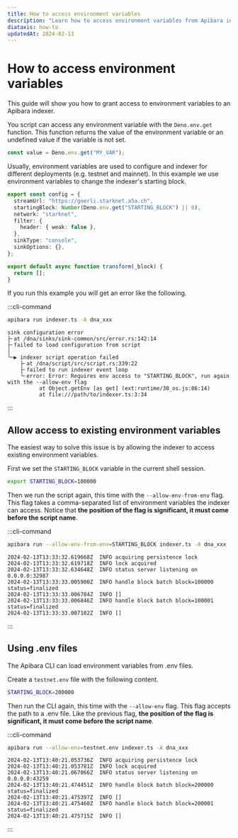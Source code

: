 ```yaml
---
title: How to access environment variables
description: "Learn how to access environment variables from Apibara indexers."
diataxis: how-to
updatedAt: 2024-02-13
---
```


# How to access environment variables

This guide will show you how to grant access to environment variables to an
Apibara indexer.

You script can access any environment variable with the `Deno.env.get` function.
This function returns the value of the environment variable or an undefined value
if the variable is not set.

```ts
const value = Deno.env.get("MY_VAR");
```

Usually, environment variables are used to configure and indexer for different
deployments (e.g. testnet and mainnet). In this example we use environment
variables to change the indexer's starting block.

```ts [indexer.ts]
export const config = {
  streamUrl: "https://goerli.starknet.a5a.ch",
  startingBlock: Number(Deno.env.get("STARTING_BLOCK") || 0),
  network: "starknet",
  filter: {
    header: { weak: false },
  },
  sinkType: "console",
  sinkOptions: {},
};

export default async function transform(_block) {
  return [];
}
```

If you run this example you will get an error like the following.

:::cli-command

```bash [Terminal]
apibara run indexer.ts -A dna_xxx
```

```
sink configuration error
├╴at /dna/sinks/sink-common/src/error.rs:142:14
├╴failed to load configuration from script
│
╰─▶ indexer script operation failed
    ├╴at /dna/script/src/script.rs:339:22
    ├╴failed to run indexer event loop
    ╰╴error: Error: Requires env access to "STARTING_BLOCK", run again with the --allow-env flag
          at Object.getEnv [as get] (ext:runtime/30_os.js:86:14)
          at file:///path/to/indexer.ts:3:34
```

:::

## Allow access to existing environment variables

The easiest way to solve this issue is by allowing the indexer to access
existing environment variables.

First we set the `STARTING_BLOCK` variable in the current shell session.

```bash [Terminal]
export STARTING_BLOCK=100000
```

Then we run the script again, this time with the `--allow-env-from-env` flag.
This flag takes a comma-separated list of environment variables the indexer can
access. Notice that **the position of the flag is significant, it must come
before the script name**.

:::cli-command

```bash [Terminal]
apibara run --allow-env-from-env=STARTING_BLOCK indexer.ts -A dna_xxx
```

```
2024-02-13T13:33:32.619668Z  INFO acquiring persistence lock
2024-02-13T13:33:32.619718Z  INFO lock acquired
2024-02-13T13:33:32.634648Z  INFO status server listening on 0.0.0.0:32987
2024-02-13T13:33:33.005900Z  INFO handle block batch block=100000 status=finalized
2024-02-13T13:33:33.006784Z  INFO []
2024-02-13T13:33:33.006846Z  INFO handle block batch block=100001 status=finalized
2024-02-13T13:33:33.007102Z  INFO []
```

:::

## Using .env files

The Apibara CLI can load environment variables from .env files.

Create a `testnet.env` file with the following content.

```bash [testnet.env]
STARTING_BLOCK=200000
```

Then run the CLI again, this time with the `--allow-env` flag. This flag accepts
the path to a .env file. Like the previous flag, **the position of the flag is
significant, it must come before the script name**.

:::cli-command

```bash [Terminal]
apibara run --allow-env=testnet.env indexer.ts -A dna_xxx
```

```
2024-02-13T13:40:21.053736Z  INFO acquiring persistence lock
2024-02-13T13:40:21.053781Z  INFO lock acquired
2024-02-13T13:40:21.067066Z  INFO status server listening on 0.0.0.0:43259
2024-02-13T13:40:21.474451Z  INFO handle block batch block=200000 status=finalized
2024-02-13T13:40:21.475397Z  INFO []
2024-02-13T13:40:21.475460Z  INFO handle block batch block=200001 status=finalized
2024-02-13T13:40:21.475715Z  INFO []
```

:::
